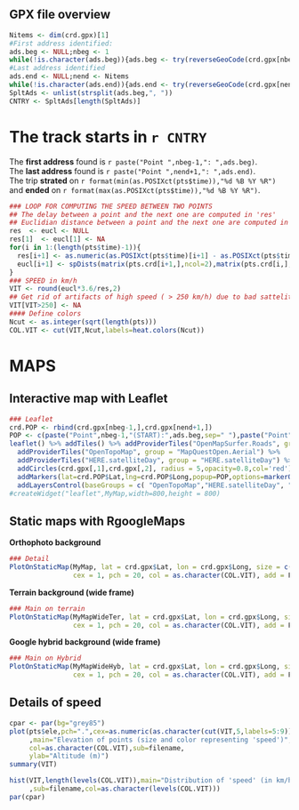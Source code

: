 
GPX file overview
-------------------------------------------

```r
Nitems <- dim(crd.gpx)[1]
#First address identified:
ads.beg <- NULL;nbeg <- 1
while(!is.character(ads.beg)){ads.beg <- try(reverseGeoCode(crd.gpx[nbeg,2:1]));nbeg <- nbeg+1}
#Last address identified
ads.end <- NULL;nend <- Nitems
while(!is.character(ads.end)){ads.end <- try(reverseGeoCode(crd.gpx[nend,2:1]));nend <- nend-1}
SpltAds <- unlist(strsplit(ads.beg,", "))
CNTRY <- SpltAds[length(SpltAds)]
```
The track starts in `r CNTRY`
=================================

The **first address** found is `r paste("Point ",nbeg-1,": ",ads.beg)`.  
The **last address** found is `r paste("Point ",nend+1,": ",ads.end)`.  
The trip **strated** on `r format(min(as.POSIXct(pts$time)),"%d %B %Y %R")` and **ended** on `r format(max(as.POSIXct(pts$time)),"%d %B %Y %R")`.

```r
### LOOP FOR COMPUTING THE SPEED BETWEEN TWO POINTS
## The delay between a point and the next one are computed in 'res'
## Euclidian distance between a point and the next one are computed in 'eucl'
res  <- eucl <- NULL
res[1]  <- eucl[1] <- NA
for(i in 1:(length(pts$time)-1)){
  res[i+1] <- as.numeric(as.POSIXct(pts$time)[i+1] - as.POSIXct(pts$time)[i])
  eucl[i+1] <- spDists(matrix(pts.crd[i+1,],ncol=2),matrix(pts.crd[i,],ncol=2))
}
### SPEED in km/h
VIT <- round(eucl*3.6/res,2)
## Get rid of artifacts of high speed ( > 250 km/h) due to bad sattelite coverage
VIT[VIT>250] <- NA
#### Define colors
Ncut <- as.integer(sqrt(length(pts)))
COL.VIT <- cut(VIT,Ncut,labels=heat.colors(Ncut))

```

MAPS
================

Interactive map with Leaflet
-------------------------------   

```r
### Leaflet
crd.POP <- rbind(crd.gpx[nbeg-1,],crd.gpx[nend+1,])
POP <- c(paste("Point",nbeg-1,"(START):",ads.beg,sep=" "),paste("Point",nend+1,"(END):",ads.end,sep=" "))
leaflet() %>% addTiles() %>% addProviderTiles("OpenMapSurfer.Roads", group = "OpenMapSurfer.Roads") %>%
  addProviderTiles("OpenTopoMap", group = "MapQuestOpen.Aerial") %>%
  addProviderTiles("HERE.satelliteDay", group = "HERE.satelliteDay") %>%
  addCircles(crd.gpx[,1],crd.gpx[,2], radius = 5,opacity=0.8,col='red') %>%
  addMarkers(lat=crd.POP$Lat,lng=crd.POP$Long,popup=POP,options=markerOptions(clickable=TRUE)) %>%
  addLayersControl(baseGroups = c( "OpenTopoMap","HERE.satelliteDay", "OpenMapSurfer.Roads"))
#createWidget("leaflet",MyMap,width=800,height = 800)
```

Static maps with RgoogleMaps
-------------------------------   

**Orthophoto background**   

```r
### Detail
PlotOnStaticMap(MyMap, lat = crd.gpx$Lat, lon = crd.gpx$Long, size = c(640,640),
                cex = 1, pch = 20, col = as.character(COL.VIT), add = F)
```


**Terrain background (wide frame)**   
```r
### Main on terrain
PlotOnStaticMap(MyMapWideTer, lat = crd.gpx$Lat, lon = crd.gpx$Long, size = c(640,640),
                cex = 1, pch = 20, col = as.character(COL.VIT), add = F)
```

**Google hybrid background (wide frame)**
```r
### Main on Hybrid
PlotOnStaticMap(MyMapWideHyb, lat = crd.gpx$Lat, lon = crd.gpx$Long, size = c(640,640),
                cex = 1, pch = 20, col = as.character(COL.VIT), add = F)
```


Details of speed
-----------------------

```r
cpar <- par(bg="grey85")
plot(pts$ele,pch=".",cex=as.numeric(as.character(cut(VIT,5,labels=5:9)))
     ,main="Elevation of points (size and color representing 'speed')",
     col=as.character(COL.VIT),sub=filename,
     ylab="Altitude (m)")
summary(VIT)

hist(VIT,length(levels(COL.VIT)),main="Distribution of 'speed' (in km/h)"
     ,sub=filename,col=as.character(levels(COL.VIT))) 
par(cpar)

```
